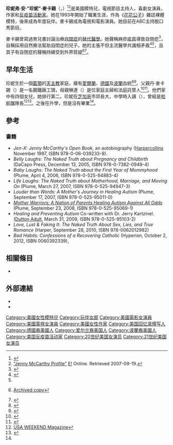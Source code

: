 {{noteTA
|T=zh-tw:珍妮·麥卡錫;zh-cn:珍妮·麦卡西;zh-hk:珍妮·麥卡菲
|G1=Show
|G2=Movie
|1=zh-tw:瑪莉莎;zh-cn:梅丽莎;zh-hk:瑪莉莎;
|2=zh-tw:麥卡錫;zh-cn:麦卡西;zh-hk:麥卡菲;
|3=zh-hans:马克;zh-hk:麥克;zh-tw:馬克;
|4=zh-hans:沃尔伯格;zh-hk:華堡;zh-tw:華伯格;
|5=zh-cn:男人装;zh-tw:男人幫;
}}
{{Infobox entertainer
| name = 珍妮·麥卡錫
| type = 女藝人
| image = Jenny McCarthy at E3 2006.jpg
| caption = 2006年5月的珍妮·麥卡錫
| birth_name = 珍妮弗·安·麥卡錫<br>Jennifer Ann McCarthy
| birth_date = {{birth date and age|1972|11|1}}
| birth_place = {{USA}}[[伊利諾伊州|伊利諾伊州]][[芝加哥|芝加哥]]<ref name=wkp />
| death_date = <!-- {{Death date and age|YYYY|MM|DD|YYYY|MM|DD}} Death date then birth -->
| death_place =
| othername =
| occupation = 女演員、模特兒、電視節目主持人、作家
| yearsactive = 1993至今
| spouse = {{Plain list|
*{{Marriage|{{link-en|約翰·馬洛裡·阿謝爾|John Mallory Asher}}|1999|2005}}
*{{Marriage|[[唐尼·華伯格|唐尼·華伯格]]|2014}}
}}
| children = Evan Asher
| relatives = [[梅丽莎·麦卡西|梅丽莎·麦卡西]] {{small|（堂姊）}}<br>{{link-en|喬安妮·麥卡錫|Joanne McCarthy}} {{small|（妹妹）}}<br>[[馬克·華伯格|馬克·華伯格]] {{small|（小叔）}}<br>{{link-en|羅伯特·華伯格|Robert Wahlberg}} {{small|（大伯）}}
| website =
| IMDb = 138
}}

'''珍妮弗·安·"珍妮"·麥卡錫'''（{{lang-en|Jennifer Ann "Jenny" McCarthy}}，{{bd|1972年|11月1日}}）<ref name="wkp">{{cite web|url=http://wekinglypigs.com/cgi-bin/nand/search/pmstat?browse=%3A%3ACONFIG%3A%3Adatebrowse&key=1993&limit=0|title=Playmate listing|accessdate=8 March 2009|archive-date=2011-11-25|archive-url=https://web.archive.org/web/20111125232152/http://wekinglypigs.com/cgi-bin/nand/search/pmstat?browse=%3A%3ACONFIG%3A%3Adatebrowse&key=1993&limit=0|dead-url=no}}</ref><ref name="EOnline">[http://www.eonline.com/celebrities/profile/index.jsp?uuid=f1be2dea-9225-4813-a53c-2e14660ffbd3 "Jenny McCarthy Profile"] {{webarchive|url=https://web.archive.org/web/20071012055128/http://www.eonline.com/celebrities/profile/index.jsp?uuid=f1be2dea-9225-4813-a53c-2e14660ffbd3 |date=2007-10-12 }} [[E!|E!]] Online. Retrieved 2007-09-19.</ref>是美國模特兒，電視節目主持人，喜劇女演員，作家和[[反疫苗活動家|反疫苗活動家]]。她在1993年開始了職業生涯，作為《[[花花公子|花花公子]]》雜誌裸體模特，後來成為年度玩伴。麥卡錫成為電視和電影演員。她目前在ABC主持脫口秀節目。

麥卡錫曾寫過育兒書討論治療[[自閉症|自閉症]]的[[替代醫學|替代醫學]]。她聲稱麻疹[[疫苗|疫苗]]導致自閉症<ref name="Fallik">{{cite journal |journal= Neurol Today |year=2008 |volume=8 |issue=11 |pages=1, 8 |title= After vaccine–autism case settlement, MDs urged to continue recommending vaccines |author= Fallik D |url=http://www.neurotodayonline.com/pt/re/neurotoday/fulltext.00132985-200806050-00001.htm |doi= 10.1097/01.NT.0000324682.98661.5c}}</ref>，自稱採用自然療法幫助自閉症的兒子。她的主張不但主流醫學共識相矛盾<ref name="Rochman">{{cite news|last=Rochman|first=Bonnie|title=Jenny McCarthy, Vaccine Expert? A Quarter of Parents Trust Celebrities|url=http://healthland.time.com/2011/04/26/jenny-mccarthy-vaccine-expert-a-quarter-of-parents-trust-celebrities/|accessdate=May 6, 2011|newspaper=Time|date=April 26, 2011|archive-date=2011-04-29|archive-url=https://web.archive.org/web/20110429170259/http://healthland.time.com/2011/04/26/jenny-mccarthy-vaccine-expert-a-quarter-of-parents-trust-celebrities/|dead-url=no}}</ref><ref name=Greenfeld/>，且其子有自閉症的聲稱持續受到外界質疑<ref name=Greenfeld>{{cite news |author=Greenfeld KT |url=http://www.time.com/time/nation/article/0,8599,1967796-1,00.html |title=The autism debate: who's afraid of Jenny McCarthy? |work=[[Time_(magazine)|Time]] |date=February 25, 2010 |accessdate=2014-04-13 |archive-date=2013-05-18 |archive-url=https://web.archive.org/web/20130518100617/http://www.time.com/time/nation/article/0,8599,1967796-1,00.html |dead-url=no }} [https://web.archive.org/web/20110805041329/http://www.time.com/time/magazine/article/0%2C9171%2C1968100%2C00.html Archived copy]</ref><ref name=Rubin>{{cite journal |journal=Neurol Today |year=2008 |volume=8 |issue=15 |page=3 |title=Fanning the vaccine–autism link |author=Rubin DB |url=http://neurotodayonline.com/pt/re/neurotoday/fulltext.00132985-200808070-00005.htm |doi=10.1097/01.NT.0000335577.64245.34 |access-date=2014-04-13 |archive-date=2012-07-11 |archive-url=https://archive.is/20120711085503/http://neurotodayonline.com/pt/re/neurotoday/fulltext.00132985-200808070-00005.htm |dead-url=no }}</ref>。

== 早年生活 ==
珍妮生於一個[[藍領|藍領]]的[[天主教|天主教]]家庭，擁有[[愛爾蘭|愛爾蘭]]、[[德國|德國]]及[[波蘭|波蘭]]血統<ref name=Sweeney>{{cite news|author=Sweeney, Meghan|url=http://www.irishcentral.com/ent/And-now-for-the-Worst-Performance-by-an-Irish-American-2780.html|title=Irish-American actors (dis)honored with a Razzie]|work=[[IrishCentral|IrishCentral]]''|date=March 10, 2009|accessdate=2015-08-25|archive-date=2009-08-17|archive-url=https://web.archive.org/web/20090817113512/http://www.irishcentral.com/ent/And-now-for-the-Worst-Performance-by-an-Irish-American-2780.html|dead-url=no}}</ref><ref>{{cite web |url=http://www.starpulse.com/news/index.php/2010/09/28/jenny_mccarthys_genitals_compared_to_r |title=Jenny McCarthy's Genitals Compared To 'Roadkill' - Starpulse.com |publisher=www.starpulse.com |accessdate=October 7, 2010 |date=September 28, 2010 |quote=I see them talk to the make-up artist and the make-up artist comes walking over and she goes, 'They said they'd never saw anyone as hairy as you their entire life.' I said, 'Well, I'm half Polish!' |archive-date=2010-10-02 |archive-url=https://web.archive.org/web/20101002001139/http://www.starpulse.com/news/index.php/2010/09/28/jenny_mccarthys_genitals_compared_to_r |dead-url=no }}</ref>。父親丹·麥卡錫（{{lang|en|Dan McCarthy}}）是一名鋼鐵廠工頭，母親琳達（{{lang|en|Linda}}）是位家庭主婦和法庭託管人<ref name="NYT1">{{cite news|url=http://www.nytimes.com/specials/magazine4/articles/mccarthy.html |work=The New York Times |title=The McCarthy Era |deadurl=yes |archiveurl=https://web.archive.org/web/20061223215034/http://www.nytimes.com/specials/magazine4/articles/mccarthy.html |archivedate=2006-12-23 }}</ref><ref>{{cite web |url=http://www.filmreference.com/film/52/Jenny-McCarthy.html |title=Jenny McCarthy Biography (1972– ) |publisher=Film Reference |date= |accessdate=2011-07-18 |archive-date=2011-11-01 |archive-url=https://web.archive.org/web/20111101131651/http://www.filmreference.com/film/52/Jenny-McCarthy.html |dead-url=no }}</ref>。他們家中有四個女兒，她排行第二。珍妮在[[芝加哥|芝加哥]]市郊長大，中學時入讀{{link-en|麦考利圣母高中|Mother McAuley Liberal Arts High School}}（{{lang|en|Mother McAuley Liberal Arts High School}}），曾經是[[啦啦隊|啦啦隊]]隊長<ref>[http://www.usaweekend.com/98_issues/980719/980719talk_mccarthy.html USA WEEKEND Magazine]{{dead link|date=July 2011}}</ref><ref>{{cite news|author=[[Pinksy,_Drew|Pinksy, Drew]]|url=http://www.youtube.com/watch?v=hBfJn0UZ4oI|title=Jenny McCarthy: I was bullied|work=[[HLN_(TV_channel)|HLN]]|date=October 10, 2011|accessdate=2015-08-25|archive-date=2015-07-12|archive-url=https://web.archive.org/web/20150712113452/https://www.youtube.com/watch?v=hBfJn0UZ4oI|dead-url=no}}</ref>。之後在{{link-en|南伊利諾伊大學|Southern Illinois University}}升學，但是沒有畢業<ref name="NYT1"/>。

== 參考 ==
{{reflist}}

=== 書籍 ===
*''Jen-X: Jenny McCarthy's Open Book'', an autobiography ([[Harpercollins|Harpercollins]] November 1997, ISBN 978-0-06-039233-8).
*''Belly Laughs: The Naked Truth about Pregnancy and Childbirth'' (DaCapo Press, December 13, 2005, ISBN 978-0-7382-0949-4)
*''Baby Laughs: The Naked Truth about the First Year of Mommyhood'' (Plume, April 4, 2006, ISBN 978-0-525-94883-4)
*''Life Laughs: The Naked Truth about Motherhood, Marriage, and Moving On'' (Plume, March 27, 2007, ISBN 978-0-525-94947-3)
*''Louder than Words: A Mother's Journey in Healing Autism'' (Plume, September 17, 2007, ISBN 978-0-525-95011-0)
*''[[Mother_Warriors|Mother Warriors: A Nation of Parents Healing Autism Against All Odds]]'' (Plume, September 23, 2008, ISBN 978-0-525-95069-1)
*''Healing and Preventing Autism'' Co-written with Dr. Jerry Kartzinel. ([[Dutton_Adult|Dutton Adult]], March 31, 2009, ISBN 978-0-525-95103-2)
*''Love, Lust & Faking It: The Naked Truth About Sex, Lies, and True Romance'' (Harper, September 28, 2010, ISBN 978-0062012982)
*''Bad Habits: Confessions of a Recovering Catholic'' (Hyperion, October 2, 2012, ISBN 0060392339),

== 相關條目 ==
* {{link-en|花花公子玩伴女郎1990-99年列表|List of people in Playboy 1990–99}}

== 外部連結 ==
{{Commons category|Jenny McCarthy}}
*{{IMDb name|189|Jenny McCarthy}}
*{{twitter|jennymccarthy}}

{{s-start}}
{{succession box|before=[[羅南·基廷|羅南·基廷]]| title=《[[MTV歐洲音樂大獎|MTV歐洲音樂大獎]]》主持人| years=1998| after=羅南·基廷}}
{{succession box| before= {{link-en|喬伊·貝哈爾|Joy Behar}}| title= 《{{tsl|en|The View (U.S. TV series)|觀點 (美國節目)|觀點}}》第二主持人| years= 2013-2014| after= 尼科爾·華萊士}}
{{s-end}}
{{男人装百大性感女人}}
{{Authority control}}

{{DEFAULTSORT:McCarthy, Jenny}}
[[Category:美國女性模特兒|Category:美國女性模特兒]]
[[Category:玩伴女郎|Category:玩伴女郎]]
[[Category:美國電影女演員|Category:美國電影女演員]]
[[Category:美國電視女演員|Category:美國電視女演員]]
[[Category:美國女性作家|Category:美國女性作家]]
[[Category:美国回忆录撰写人|Category:美国回忆录撰写人]]
[[Category:德國裔美國人|Category:德國裔美國人]]
[[Category:爱尔兰裔美国人|Category:爱尔兰裔美国人]]
[[Category:波蘭裔美國人|Category:波蘭裔美國人]]
[[Category:美国反疫苗活动家|Category:美国反疫苗活动家]]
[[Category:20世纪美国女演员|Category:20世纪美国女演员]]
[[Category:21世纪美国女演员|Category:21世纪美国女演员]]
